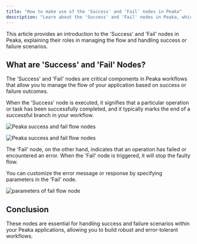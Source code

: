 ```yaml
---
title: "How to make use of the 'Success' and 'Fail' nodes in Peaka"
description: "Learn about the 'Success' and 'Fail' nodes in Peaka, which are used to manage the flow and handle success or failure scenarios"
---
```


This article provides an introduction to the 'Success' and 'Fail' nodes in Peaka, explaining their roles in managing the flow and handling success or failure scenarios.

## What are 'Success' and 'Fail' Nodes?

The 'Success' and 'Fail' nodes are critical components in Peaka workflows that allow you to manage the flow of your application based on success or failure outcomes.

When the 'Success' node is executed, it signifies that a particular operation or task has been successfully completed, and it typically marks the end of a successful branch in your workflow.

<div className="flex justify-center gap-3">
  <img
    src="https://cdn.peaka.com/flows/success-fail-1.png"
    alt="Peaka success and fail flow nodes"
  />

  <img
    src="https://cdn.peaka.com/flows/success-fail-2.png"
    alt="Peaka success and fail flow nodes"
  />
</div>

The 'Fail' node, on the other hand, indicates that an operation has failed or encountered an error. When the 'Fail' node is triggered, it will stop the faulty flow.

You can customize the error message or response by specifying parameters in the 'Fail' node.

<img
  src="https://cdn.peaka.com/flows/success-fail-3.png"
  alt="parameters of fail flow node"
/>

## Conclusion

These nodes are essential for handling success and failure scenarios within your Peaka applications, allowing you to build robust and error-tolerant workflows.
